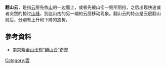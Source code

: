 {{expand|time=2011-07-21T01:34:21+00:00}}
'''翻山云'''，是指[[云|云]]层先依[[山|山]]的一边而上，或者先被山峦一侧所阻挡，之后出现快速或者突然的掠过[[山峰|山峰]]，到达山峦的另一端的云层移动现象。翻山云的特点是云层翻山前后，分别有上升和下降的态势。

==參考資料==
* [http://www.chinanews.com/tp/hd2011/2011/07-13/55391.shtml 南京紫金山出现“翻山云”奇观]

[[Category:雲|Category:雲]]